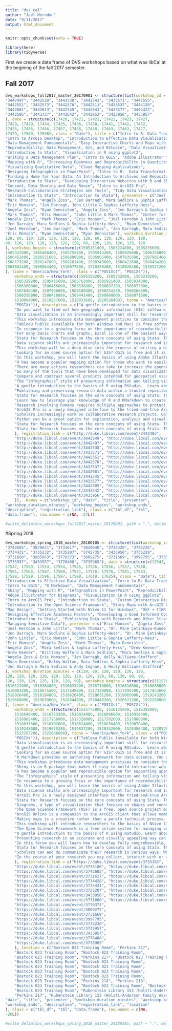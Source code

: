 ```yaml
---
title: "dvs_cal"
author: "Joel Herndon"
date: "9/11/2017"
output: html_document
---
```


```r
knitr::opts_chunk$set(echo = TRUE)
```

```r
library(here)
library(tidyverse)
```


First we create a data frame of DVS workshops based on what was libCal at the begining of the fall 2017 semester.



## Fall 2017
```r
dvs_workshops_fall2017_master_20170901 <- structure(list(workshop_id = c("3442483", "3442549", "3442491", 
"3442497", "3442510", "3442538", "3442542", "3433571", "3442555", 
"3442551", "3442573", "3442576", "3442511", "3433537", "3444120", 
"3442601", "3442613", "3442545", "3442643", "3433577", "3442422", 
"3442505", "3443737", "3442642", "3442652", "3433956", "3433957"
), date = structure(c(17420, 17421, 17421, 17422, 17423, 17427, 
17429, 17429, 17434, 17435, 17436, 17438, 17441, 17442, 17452, 
17455, 17456, 17456, 17457, 17458, 17458, 17463, 17463, 17477, 
17479, 17569, 17598), class = "Date"), title = c("Intro to R: Data Transformations, Analysis, and Data Structures", 
"Intro to ArcGIS Desktop", "Introduction to Effective Data Visualization", 
"Data Management Fundamentals", "Easy Interactive Charts and Maps with Tableau", 
"Reproducibility: Data Management, Git, and RStudio", "Data Visualization with Excel", 
"Introduction to Stata", "Visualization in R using ggplot2", 
"Writing a Data Management Plan", "Intro to QGIS", "Adobe Illustrator to Enhance Charts and Graphs", 
"Mapping with R", "Increasing Openness and Reproducibility in Quantitative Research", 
"Visualizing Qualitative Data", "Cloud Mapping Applications", 
"Designing Infographics in PowerPoint", "Intro to R:  Data Transformations, Analysis, and Data Structures", 
"Finding a Home for Your Data: An Introduction to Archives and Repositories", 
"Introduction to Stata", "Developing Interactive Websites with R and Shiny", 
"Consent, Data Sharing and Data Reuse", "Intro to ArcGIS Pro", 
"Research Collaboration Strategies and Tools", "Tidy Data Visualization with Python", 
"Introduction to Stata", "Introduction to Stata"), presenter = c("Joel Herndon & John Little", 
"Mark Thomas", "Angela Zoss", "Jen Darragh, Mara Sedlins & Sophia Lafferty-Hess", 
"Eric Monson", "Jen Darragh, John Little & Sophia Lafferty-Hess", 
"Angela Zoss", "Ryan Denniston", "Angela Zoss", "Jen Darragh & Sophia Lafferty-Hess", 
"Mark Thomas", "Eric Monson", "John Little & Mark Thomas", "Center for Open Science", 
"Angela Zoss", "Mark Thomas", "Eric Monson", "Joel Herndon & John Little", 
"Jen Darragh, Mara Sedlins & Sophia Lafferty-Hess", "Ryan Denniston", 
"Joel Herndon", "Jen Darragh", "Mark Thomas", "Jen Darragh, Mara Sedlins & Sophia Lafferty-Hess", 
"Eric Monson", "Ryan Denniston", "Ryan Denniston"), workshop_duration_minutes = c(120, 
120, 60, 120, 120, 120, 120, 120, 120, 60, 120, 120, 120, 180, 
90, 120, 120, 120, 120, 120, 120, 60, 120, 120, 120, 120, 120
), workshop_begins = structure(c(1505151000, 1505224800, 1505235600, 
1505322000, 1505408400, 1505755800, 1505914200, 1505926800, 1506358800, 
1506452400, 1506531600, 1506690000, 1506965400, 1507035600, 1507901400, 
1508173200, 1508247000, 1508261400, 1508349600, 1508421600, 1508434200, 
1508864400, 1508864400, 1510077600, 1510250400, 1518026400, 1520521200
), tzone = "America/New_York", class = c("POSIXct", "POSIXt")), 
    workshop_ends = structure(c(1505158200, 1505232000, 1505239200, 
    1505329200, 1505415600, 1505763000, 1505921400, 1505934000, 
    1506366000, 1506456000, 1506538800, 1506697200, 1506972600, 
    1507046400, 1507906800, 1508180400, 1508254200, 1508268600, 
    1508356800, 1508428800, 1508441400, 1508868000, 1508871600, 
    1510084800, 1510257600, 1518033600, 1520528400), tzone = "America/New_York", class = c("POSIXct", 
    "POSIXt")), description = c("A gentle introduction to the basics of R using RStudio.  Learn about managing your R projects, data types, variable assignments, data structures, and packages such as tidyverse (dplyR) and ggvis.", 
    "Do you want to find out how geographic information (GIS) software can aid your research? This class will provide an overview of how ArcGIS Desktop software can help you analyze or visualize digital data that has a locational component, as well as discuss starting points for obtaining data. Examples will focus on social science data, but attendees are encouraged to ask questions regarding their own needs and will be welcome to make one-on-one appointments later for more focused instruction.", 
    "Data visualization is an increasingly important skill for researchers in all disciplines, but design skills are seldom taught explicitly.  This talk will focus on a few basic design principles than can help you improve your visualizations, regardless of your discipline or choice of software.  We will cover effective design choices for visualization and how to get started when visualizing your data.", 
    "This workshop introduces data management practices to consider throughout the research lifecycle: planning, organization, documentation, storage and backup, sharing, citation, and preservation. The workshop will offer an overview of general recommendations that are relevant across disciplines and will point attendees to additional resources at Duke and beyond.", 
    "Tableau Public (available for both Windows and Mac) is free software that allows individuals to quickly and easily explore their data with a wide variety of visual representations, as well as create interactive web-based visualization dashboards. This workshop will focus on using Tableau Public to create data visualizations, starting with an overview of how the program thinks about data, common data manipulation and loading, and the terminology used. Activities will include a sample data visualization and mapping project, which will give people hands-on experience using Tableau’s basic chart types and dashboard creation tools. We will also discuss publishing to the Tableau Public web server and related services and tools, like the full Tableau Desktop application (free for full-time students).", 
    "In response to a growing focus on the importance of reproducibility, replication, and transparency in the research endeavor, scholars are adapting their practices and learning new skills and tools. This workshop will introduce some general data management strategies that can increase the reproducibility of your work. You will also learn through hands-on exercises how to harness two specific tools, git and RStudio, to support the execution of more reproducible research projects. Git is a powerful version control system and RStudio is an open-source statistical software program. No previous experience with Git or R is required for this workshop.", 
    "For many basic charts and graphs, Excel is one of the easiest ways to create a data visualization.  Figuring out how to get Excel to produce exactly the chart you want, however, can be a bit of a headache.  In this workshop, we will learn how to create and modify many different charts within Excel, in addition to learning how PivotTables can help arrange the data in the best way for the chart we want.", 
    "Stata for Research focuses on the core concepts of using Stata. This workshop provides a hands on overview of how to load, manage, and analyze data using Stata. The workshop will also include a brief introduction to Stata graphics as well. No previous experience with Stata is required.", 
    "Data science skills are increasingly important for research and industry projects.  With complex data science projects, however, come complex needs for understanding and communicating analysis processes and results.  Ultimately, an analyst's data science toolbox is incomplete without visualization skills.  Incorporating effective visualizations directly into the analysis tool you are using can facilitate quick data exploration, streamline your research process, and improve the reproducibility of your research.", 
    "This workshop will be a deep dive into the process of writing a data management plan (DMP) using the DMPTool. To make the most of this workshop, attendees are encouraged to bring a “live” DMP that they are ready to begin or are currently in the process of writing.  Attendees without active DMPs may write a “test” DMP based on who they would typically apply to for research funding.  The “test” DMP can then serve as a useful reference when it is time to write a live plan. The instructors (both Research Data Management Consultants) will be on-hand to provide individual help during the writing portion of the workshop as needed and, following the workshop, are available to review plans through the DMPTool at any point up to final submission. ", 
    "Looking for an open source option for GIS? QGIS is free and it is one alternative to using ArcGIS. In this workshop we will demonstrate how to import and analyze data in QGIS and discuss the benefits of using QGIS over other GIS software. In the process, we'll go over some general GIS concepts such as layers, types of GIS files, and projections.", 
    "In this workshop, you will learn the basics of using Adobe Illustrator, the professional standard in vector graphics software, for fine-tuning charts and graphs created in other programs like Excel, Matlab and R. Many people avoid using Illustrator because of its steep learning curve, but you will see that once you know a few basic tools, it is quite easy to give all your work a consistent look, extra highlights and annotations, and that professional edge. There are no prerequisites – we will start with the basics. (Note that the material presented here is a more complete and expanded treatment of the last section of my previous Illustrator workshops where chart modification always got squeezed into the last half-hour, which was not enough time.)", 
    "R has become a popular mapping option for those who want to easily switch between spatial and statistical analysis and reproduce/share the code easily.  This workshop will demonstrate how to import and view shapefiles, run statistical analysis, and create a leaflet map which can be used online.  Prerequisites: Intro to R: Data Transformations, Analysis, and Data Structures.  Please attend this workshop or watch the video. Knowledge of GIS concepts is recommended.", 
    "There are many actions researchers can take to increase the openness and reproducibility of their work. Please join us for a workshop, hosted by the Center for Open Science, to learn easy, practical steps researchers can take to increase the reproducibility of their work. The workshop will be hands-on. Using example studies, attendees will actively participate in creating a reproducible project from start to finish. Topics covered include project documentation, version control, pre-analysis plans, and open source tools like the Open Science Framework.", 
    "So many of the tools that have been developed for data visualization focus on data that are in spreadsheet format, especially data that are number-heavy.  For qualitative research, numerical data may not be the primary focus, or the numerical data may be difficult to visualize for other reasons.  This workshop will explore some of the complications of trying to visualize qualitative data, walking through examples of different types of qualitative data projects and the visualizations that have been produced from those projects.  Exercises will help attendees work through the process of developing visualizations for sample qualitative projects.  The workshop will include recommendations for tools that may be useful, but we will focus more on the process of identifying possible visual elements within a qualitative data project than on a specific software application.", 
    "Compare and contrast several products intended for geospatial visualization (e.g., a map to embed in a blog or PowerPoint, or for a poster session) and, in some cases, for GIS data analysis.  We'll focus on ArcGIS Online, which is a companion to the ArcGIS client that allows members of a group to store and share spatial data online, and that can be used independently or in conjunction with the ArcGIS client.  Also, we'll touch on several other cloud-based options for creating simple maps for sharing.", 
    "The “infographics” style of presenting information and telling visual stories is popular both for internal reporting and for trying to reach and teach the general public. There are many desktop and online tools that can be used to compose static infographics, but we will focus on Microsoft PowerPoint because so many people have free access to it on campus and already have some comfort with it as a visual communications tool. This workshop will give a brief introduction to graphic design and storytelling principles, as well as hands-on practice with using PowerPoint to create icons and other vector shapes to combine with text and visualizations to tell compelling and eye-catching data stories. There are no prerequisites, but some experience using PowerPoint will be helpful.", 
    "A gentle introduction to the basics of R using RStudio.  Learn about managing your R projects, data types, variable assignments, data structures, and packages such as tidyverse (dplyR) and ggvis.", 
    "Publishing and preserving research data within a trusted repository helps researchers comply with funder and journal data sharing policies, supports the discovery of and access to data, and can result in more visibility and higher impact for research projects. This workshop will provide an overview of the different types of repositories and the overall role of repositories within the data sharing landscape. Key repositories in various disciplines will be explored, and attendees will learn about resources for locating and assessing repositories. Attendees will also have an opportunity to locate appropriate repositories for their own research. ", 
    "Stata for Research focuses on the core concepts of using Stata. This workshop provides a hands on overview of how to load, manage, and analyze data using Stata. The workshop will also include a brief introduction to Stata graphics as well. No previous experience with Stata is required.", 
    "Learn how to leverage your knowledge of R and RMarkdown to create compelling, interactive website and interactive documents using the Shiny web application framework.  Shiny makes it easy to transition from desktop based analysis and visualizations to interactive websites without having to learn HTML, CSS, and javascript.  This workshop provides an overview of the shiny framework along with examples and exercises designed to build confidence in developing shiny based documents and websites.  ", 
    "Research involving humans requires multiple approaches to protect participants’ anonymity. If you are planning to (or are required to) share your human subjects’ data outside of your original project team, or plan to re-use data you collected previously for a new research project, you will need to design a consent form/consent protocol that properly addresses these situations.  This workshop will present various research scenarios with examples of how consent protocols should be developed.", 
    "ArcGIS Pro is a newly designed interface to the tried-and-true ArcGIS desktop software. It has essentially the same functions, but with more of a MS-Office interface. As a native 64-bit program, it also has superior performance. There are a few nice feature enhancements such as multiple layouts in a single project.  It's more fully integrated with ArcGIS Online, and users will need to have created an Duke ArcGIS Online account. An administrator will activate your ArcGIS Pro license after you've created an ArcGIS Online account.", 
    "Scholars increasingly work on collaborative research projects. Collaborative projects often bring together partners across disciplines, institutions, and sectors. These projects present opportunities for innovation but also raise challenges for the development of efficient and effective workflows and the management of data. This workshop will examine considerations for collaborative research and present some strategies for developing and documenting workflows as well as methods for storing and sharing data. We will also look at some tools (i.e., Box, OSF, PRDN, etc.) available at Duke that can be used to support these types of projects. ", 
    "Python can be a great option for exploration, analysis and visualization of tabular data, like spreadsheets and CSV files, if you know which tools to use and how to get started. This workshop will take you through some practical examples of using Python and the Pandas module inside a Jupyter notebook, to load data, transform it into a standard “tidy” format, and visualize it with Seaborn (or another similar module). There are no prerequisites for this workshop – familiarity with the Python programming language is not required, but you will probably find it easier to follow if you have a little coding experience since we will not be giving an overview of the language itself. Instead, the focus will be on learning how to use the language through conceptual understanding and recipes for specific, commonly-useful tasks.", 
    "Stata for Research focuses on the core concepts of using Stata. This workshop provides a hands on overview of how to load, manage, and analyze data using Stata. The workshop will also include a brief introduction to Stata graphics as well. No previous experience with Stata is required.", 
    "Stata for Research focuses on the core concepts of using Stata. This workshop provides a hands on overview of how to load, manage, and analyze data using Stata. The workshop will also include a brief introduction to Stata graphics as well. No previous experience with Stata is required."
    ), registration_link = c("http://duke.libcal.com/event/3442483", 
    "http://duke.libcal.com/event/3442549", "http://duke.libcal.com/event/3442491", 
    "http://duke.libcal.com/event/3442497", "http://duke.libcal.com/event/3442510", 
    "http://duke.libcal.com/event/3442538", "http://duke.libcal.com/event/3442542", 
    "http://duke.libcal.com/event/3433571", "http://duke.libcal.com/event/3442555", 
    "http://duke.libcal.com/event/3442551", "http://duke.libcal.com/event/3442573", 
    "http://duke.libcal.com/event/3442576", "http://duke.libcal.com/event/3442511", 
    "http://duke.libcal.com/event/3433537", "http://duke.libcal.com/event/3444120", 
    "http://duke.libcal.com/event/3442601", "http://duke.libcal.com/event/3442613", 
    "http://duke.libcal.com/event/3442545", "http://duke.libcal.com/event/3442643", 
    "http://duke.libcal.com/event/3433577", "http://duke.libcal.com/event/3442422", 
    "http://duke.libcal.com/event/3442505", "http://duke.libcal.com/event/3443737", 
    "http://duke.libcal.com/event/3442642", "http://duke.libcal.com/event/3442652", 
    "http://duke.libcal.com/event/3433956", "http://duke.libcal.com/event/3433957"
    )), .Names = c("workshop_id", "date", "title", "presenter", 
"workshop_duration_minutes", "workshop_begins", "workshop_ends", 
"description", "registration_link"), class = c("tbl_df", "tbl", 
"data.frame"), row.names = c(NA, -27L))

#write_delim(dvs_workshops_fall2017_master_20170901, path = ".", delim = "\t")
```


#Spring 2018

```r
dvs_workshops_spring_2018_master_20180105 <- structure(list(workshop_id = c("3735183", "3735186", "3734408", 
"3742605", "3820621", "3731617", "3820640", "3734428", "3735226", 
"3734431", "3735232", "3735207", "3742735", "3433956", "3735229", 
"3731660", "3905863", "3770373", "3869275", "3731669", "3997795", "3735220", 
"3735957", "3433957", "3776408", "3735965"), date = structure(c(17543, 
17547, 17550, 17553, 17554, 17555, 17556, 17556, 17557, 17560, 
17561, 17563, 17567, 17569, 17571, 17576, 17576, 17581, 17583, 
17588, 17590, 17596, 17597, 17598, 17618, 17625), class = "Date"), title = c("Easy Charts and Maps with Tableau", 
"Introduction to Effective Data Visualization", "Intro to R: Data Transformations, Analysis, and Data Structures", 
"Intro to QGIS", "R Markdown", "Data Management Fundamentals", 
"Shiny", "Mapping with R", "Infographics in PowerPoint", "Reproducibility: Data Management, Git, and RStudio", 
"Adobe Illustrator for Diagrams", "Visualization in R using ggplot2", 
"Intro to ArcGIS Pro", "Introduction to Stata", "Custom Interactive Diagrams in LucidChart", 
"Introduction to the Open Science Framework", "Story Maps with ArcGIS Online", 
"Map Design", "Getting Started with NVivo 11 for Windows", "OSF + TIER Protocol: Designing a reproducible workflow", "Intro to R: Data Transformations, Analysis, and Data Structures", 
"Designing Effective Academic Posters", "Developing a Good Informed Consent Process", 
"Introduction to Stata", "Publishing Data with Research and Other Strategies for Increasing Your Impact", 
"Managing Sensitive Data"), presenter = c("Eric Monson", "Angela Zoss", 
"Joel Herndon & John Little", "Mark Thomas", "Dr. Mine Çetinkaya-Rundel", 
"Jen Darragh, Mara Sedlins & Sophia Lafferty-Hess", "Dr. Mine Çetinkaya-Rundel", 
"John Little", "Eric Monson", "John Little & Sophia Lafferty-Hess", 
"Eric Monson", "Angela Zoss", "Mark Thomas", "Ryan Denniston", 
"Angela Zoss", "Mara Sedlins & Sophia Lafferty-Hess", "Drew Keener", 
"Drew Keener", "Brittany Wofford & Mara Sedlins", "Mara Sedlins & Sophia Lafferty-Hess", "John Little & Joel Herndon",
"Angela Zoss & Eric Monson", "Jen Darragh, Holly Williams-Stafford", 
"Ryan Denniston", "Haley Walton, Mara Sedlins & Sophia Lafferty-Hess", 
"Jen Darragh & Mara Sedlins & Andy Ingham, & Holly Williams-Stafford"
), workshop_duration_minutes = c(120, 60, 120, 120, 120, 120, 
120, 120, 120, 120, 120, 120, 120, 120, 120, 60, 120, 90, 90, 
120, 120, 120, 120, 120, 120, 90), workshop_begins = structure(c(1515765600, 
1516122000, 1516384800, 1516633200, 1516716000, 1516816800, 1516888800, 
1516903200, 1516975200, 1517248800, 1517320800, 1517495400, 1517853600, 
1518026400, 1518184800, 1518620400, 1518631200, 1519065000, 1519243200, 
1519668000, 1519830000, 1520344800, 1520449200, 1520521200, 1522260000, 1522861200
), tzone = "America/New_York", class = c("POSIXct", "POSIXt")), 
    workshop_ends = structure(c(1515772800, 1516125600, 1516392000, 
    1516640400, 1516723200, 1516824000, 1516896000, 1516910400, 
    1516982400, 1517256000, 1517328000, 1517502600, 1517860800, 
    1518033600, 1518192000, 1518624000, 1518638400, 1519070400, 
    1519248600, 1519675200, 1519837200, 1520352000, 1520456400, 1520528400, 
    1522267200, 1522866600), tzone = "America/New_York", class = c("POSIXct", 
    "POSIXt")), description = c("Tableau Public (available for both Windows and Mac) is free software that allows individuals to quickly and easily explore their data with a wide variety of visual representations, as well as create interactive web-based visualization dashboards. This workshop will focus on using Tableau Public to create data visualizations, starting with an overview of how the program thinks about data, common data manipulation and loading, and the terminology used. Activities will include a sample data visualization and mapping project, which will give people hands-on experience using Tableau’s basic chart types and dashboard creation tools. We will also discuss publishing to the Tableau Public web server and related services and tools, like the full Tableau Desktop application (free for full-time students).", 
    "Data visualization is an increasingly important skill for researchers in all disciplines, but design skills are seldom taught explicitly.  This talk will focus on a few basic design principles than can help you improve your visualizations, regardless of your discipline or choice of software.  We will cover effective design choices for visualization and how to get started when visualizing your data.", 
    "A gentle introduction to the basics of R using RStudio.  Learn about managing your R projects, data types, variable assignments, data structures, and packages such as tidyverse (dplyR) and ggvis.", 
    "Looking for an open source option for GIS? QGIS is free and it is one alternative to using ArcGIS. In this workshop we will demonstrate how to import and analyze data in QGIS and discuss the benefits of using QGIS over other GIS software. In the process, we'll go over some general GIS concepts such as layers, types of GIS files, and projections.", 
    "R Markdown provides an authoring framework for data science. You can use a single R Markdown file to both save and execute code or generate high quality reports that can be shared with an audience. This hands-on workshop will demonstrate the how to create fully reproducible static and dynamic R Markdown reports in a variety of output formats and will provide tips and tricks for customization.", 
    "This workshop introduces data management practices to consider throughout the research lifecycle: planning, organization, documentation, storage and backup, sharing, citation, and preservation. The workshop will offer an overview of general recommendations that are relevant across disciplines and will point attendees to additional resources at Duke and beyond.", 
    "Shiny is an R package that makes it easy to build interactive web apps straight from R. You can host standalone apps on a webpage or embed them in R Markdown documents or build dashboards. This workshop will introduce you to the basics of building web applications with Shiny, essentials of reactive programming, and how to customize and deploy your apps for others to use.", 
    "R has become a popular and reproducible option for supporting spatial and statistical analysis. This hands-on workshop will demonstrate how to plot x/y coordinates; how to generate thematic chloropleths with US Census and other federal data; import, view and produce shapefiles; and create leaflet maps for viewing on the web.", 
    "The “infographics” style of presenting information and telling visual stories is popular both for internal reporting and for trying to reach and teach the general public. There are many desktop and online tools that can be used to compose static infographics, but we will focus on Microsoft PowerPoint because so many people have free access to it on campus and already have some comfort with it as a visual communications tool. This workshop will give a brief introduction to graphic design and storytelling principles, as well as hands-on practice with using PowerPoint to create icons and other vector shapes to combine with text and visualizations to tell compelling and eye-catching data stories. There are no prerequisites, but some experience using PowerPoint will be helpful.", 
    "In response to a growing focus on the importance of reproducibility, replication, and transparency in the research endeavor, scholars are adapting their practices and learning new skills and tools. This workshop will introduce some general data management strategies that can increase the reproducibility of your work. You will also learn through hands-on exercises how to harness two specific tools, git and RStudio, to support the execution of more reproducible research projects. Git is a powerful version control system and RStudio is an open-source statistical software program. ", 
    "In this workshop, you will learn the basics of using Adobe Illustrator, the professional standard in vector graphics software for creating diagrams and infographics. Many people avoid using it because of its steep learning curve, but you will see that it is quite easy to combine simple shapes to create interesting and clear diagrams, and to give all your work that professional edge. There are no prerequisites.", 
    "Data science skills are increasingly important for research and industry projects.  With complex data science projects, however, come complex needs for understanding and communicating analysis processes and results.  Ultimately, an analyst's data science toolbox is incomplete without visualization skills.  Incorporating effective visualizations directly into the analysis tool you are using can facilitate quick data exploration, streamline your research process, and improve the reproducibility of your research.", 
    "ArcGIS Pro is a newly designed interface to the tried-and-true ArcGIS desktop software. It has essentially the same functions, but with more of a MS-Office interface. As a native 64-bit program, it also has superior performance. There are a few nice feature enhancements such as multiple layouts in a single project.  It's more fully integrated with ArcGIS Online, and users will need to have created an Duke ArcGIS Online account. An administrator will activate your ArcGIS Pro license after you've created an ArcGIS Online account.", 
    "Stata for Research focuses on the core concepts of using Stata. This workshop provides a hands on overview of how to load, manage, and analyze data using Stata. The workshop will also include a brief introduction to Stata graphics as well. No previous experience with Stata is required.", 
    "Diagrams, a type of visualization that focuses on shapes and connectors, can be used to visualize a structure, process, or concept.  Diagrams can be created in any standard graphic design or drawing programs, but there are only a few general diagramming tools that are specially designed to assist with spacial arrangement and shape choice, and many of those tools focus on creating static, print-based diagrams. LucidChart, available to members of the Duke community, can create engaging diagrams with interactive components that can be shared and embedded online. ", 
    "The Open Science Framework (OSF) is a free, open source project management tool developed and maintained by the Center for Open Science. The OSF can help scholars manage their workflow, organize their materials, and share all or part of a project with the broader research community. This workshop will demonstrate some of the key functionalities of the tool including how to structure your materials, manage permissions, version content, integrate with third-party tools (such as Box, GitHub, or Mendeley), share materials, register projects, and track usage. ", 
    "ArcGIS Online is a companion to the ArcGIS client that allows members of a group to store and share spatial data online and to perform GIS analysis in a browser environment. It can be used independently or in conjunction with an ArcGIS client. We'll focus on its Story Maps, which provide a way to disseminate a finished product in an interactive web interface. The audience doesn't need to know or have access to any ArcGIS products. Story Maps allow the integration of other media (photos, text, videos) and allow following changes over space and time.", 
    "Making maps is a creative rather than a purely technical process. Even if you can expertly use the latest and most advanced tools, you still have to make design decisions based on your specific audience, data, and goals. This workshop will present an overview of concepts in cartography and provide practical techniques for creating effective, visually appealing maps. We will explore design principles by analyzing plenty of examples. No specific software experience or GIS knowledge is required.", 
    "This workshop will introduce researchers to the basics of NVivo 11 Pro for Windows, a qualitative data analysis software. Participants will learn the foundations needed to begin analyzing data in NVivo. Topics will include how to import data, create nodes and code, and  run basic queries. Although Mac users are welcome to attend, this workshop will primarily focus on using NVivo in the Windows environment, though we will discuss some of the differences between the two versions of the software.", 
    "The Open Science Framework is a free online system for managing and sharing research materials throughout the research cycle, and the TIER Protocol is a workflow for maintaining well-organized documentation of your data and analyses. This workshop will introduce you to key features of the OSF and demonstrate how it can be used in conjunction with TIER to facilitate reproducible research practices, collaboration, and best practices in data management.", 
    "A gentle introduction to the basics of R using RStudio. Learn about managing your R projects, data types, variable assignments, data structures, and packages such as: tidyverse (including dplyR).  Students will also gain brief introductions to visualizaton with ggvis and mapping with leaflet. Attendees will have the opportunity of supplementing the materials covered in this workshop with free academic access to the interactive training at DataCamp.com.",
    "Presenting research in an accurate and visually appealing way can have a huge impact on the communication of research to a broader audience. Academic posters are some of the most visual outputs of a research project, and becoming familiar with good strategies for poster design allows researchers to take full advantage of the opportunity to network with colleagues and promote their own research. This workshop will cover basic considerations for designing effective academic posters, including use of color, layout, fonts/typography, and software choices. Hands-on activities throughout the workshop will also help participants gain comfort with how to apply general principles to the design of a real poster.  This workshop will focus on PowerPoint for poster creation, but many of the techniques will apply to more powerful programs like Adobe Illustrator.", 
    "In this forum you will learn how to develop fully comprehensible, participant-friendly consent protocols. With numerous research funders and journal publishers requiring data management and sharing plans, consent forms and protocols need to address how participant privacy will be protected throughout a project’s lifecycle and how and what data will be shared. The workshop includes interactive exercises where you will assess consent form language to ensure that it is appropriate for the target study population and addresses data sharing in a responsible way. ", 
    "Stata for Research focuses on the core concepts of using Stata. This workshop provides a hands on overview of how to load, manage, and analyze data using Stata. The workshop will also include a brief introduction to Stata graphics as well. No previous experience with Stata is required.", 
    "Scholars can and do communicate their research in various ways. While peer-reviewed journal publications remain the primary outlet for sharing the key results of research projects, there are growing norms (and expectations) that the underlying data from projects should also be published. In this workshop, we will look at 1) strategies to effectively publish data; 2) journal policies related to data sharing; 3) new types of publications such as data articles and registered reports; and 4) strategies for increasing and measuring the impact of your research. There will also be a hands-on portion of the workshop where participants will create their own ORCID identifier. ", 
    "In the course of your research you may collect, interact with or analyze data that are classified as “Sensitive” or \"Restricted\" according to Duke's data classification standard. In this workshop we will examine common sensitive data types, how Duke’s IRB and Information Technology Security Office (ITSO) expects you to protect that data throughout your project’s lifecycle and the resources available to you for sensitive data storage and analysis, data de-identification, and data archiving and sharing."
    ), registration_link = c("https://duke.libcal.com/event/3735183", 
    "https://duke.libcal.com/event/3735186", "https://duke.libcal.com/event/3734408", 
    "https://duke.libcal.com/event/3742605", "https://duke.libcal.com/event/3820621", 
    "https://duke.libcal.com/event/3731617", "https://duke.libcal.com/event/3820640", 
    "https://duke.libcal.com/event/3734428", "https://duke.libcal.com/event/3735226", 
    "https://duke.libcal.com/event/3734431", "https://duke.libcal.com/event/3735232", 
    "https://duke.libcal.com/event/3735207", "https://duke.libcal.com/event/3742735", 
    "https://duke.libcal.com/event/3433956", "https://duke.libcal.com/event/3735229", 
    "https://duke.libcal.com/event/3731660", "https://duke.libcal.com/event/3905863", 
    "https://duke.libcal.com/event/3770373",
    "https://duke.libcal.com/event/3869275", 
    "https://duke.libcal.com/event/3731669",
    "https://duke.libcal.com/event/3997795",
    "https://duke.libcal.com/event/3735220", 
    "https://duke.libcal.com/event/3735957",
    "https://duke.libcal.com/event/3433957", 
    "https://duke.libcal.com/event/3776408",
    "https://duke.libcal.com/event/3735965"
    ), location = c("Bostock 023 Training Room", "Perkins 217", 
    "Bostock 023 Training Room", "Bostock 023 Training Room", 
    "Bostock 023 Training Room", "Perkins 217", "Bostock 023 Training Room", 
    "Bostock 023 Training Room", "Bostock 023 Training Room", 
    "Bostock 023 Training Room", "Bostock 023 Training Room", 
    "Bostock 023 Training Room", "Bostock 023 Training Room", 
    "Bostock 023 Training Room", "Bostock 023 Training Room", 
    "Bostock 023 Training Room", "Perkins 218", "Perkins 218", 
    "Bostock 023 Training Room", "Bostock 023 Training Room", "Bostock 023 Training Room",
    "Bostock 023 Training Room", "Rubenstein Library 153 (Holsti-Anderson Family Assembly Room)", "Bostock 023 Training Room", 
    "Perkins 217", "Rubenstein Library 153 (Holsti-Anderson Family Assembly Room)")), .Names = c("workshop_id", 
"date", "title", "presenter", "workshop_duration_minutes", "workshop_begins", 
"workshop_ends", "description", "registration_link", "location"
), class = c("tbl_df", "tbl", "data.frame"), row.names = c(NA, 
-26L))

#write_delim(dvs_workshops_spring_2018_master_20180105, path = ".", delim = "\t")
```


